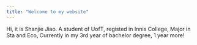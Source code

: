 ```yaml
---
title: "Welcome to my website"
---
```


Hi, it is Shanjie Jiao. A student of UofT, registed in Innis College, Major in Sta and Eco, Currently in my 3rd year of bachelor degree, 1 year more! 